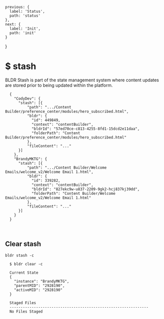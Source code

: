 
    previous: {
      label: 'Status',
      path: 'status'
    },
    next: {
      label: 'Init',
      path: 'init'
    }
  }

# $ stash

BLDR Stash is part of the state management system where content updates are stored prior to being updated within the platform. 


```
  {
    "CodyDev": {
      "stash": [{
          "path": ".../Content Builder/preference_center/modules/hero_subscribed.html",
          "bldr": {
            "id": 449849,
            "context": "contentBuilder",
            "bldrId": "57ed70ce-c813-4255-8fd1-15dcd2e11daa",
            "folderPath": "Content Builder/preference_center/modules/hero_subscribed.html"
          },
          "fileContent": "..."
      }]
    },
    "BrandyMKTG": {
      "stash": [{
          "path": ".../Content Builder/Welcome Emails/welcome_v2/Welcome Email 1.html",
          "bldr": {
            "id": 339282,
            "context": "contentBuilder",
            "bldrId": "827ekc9w-u837-2209-9gk2-hcj837kj39dd",
            "folderPath": "Content Builder/Welcome Emails/welcome_v2/Welcome Email 1.html"
          },
          "fileContent": "..."
      }]
    }
  }
```
<br />

## Clear stash

`bldr stash -c`

```
  $ bldr clear -c

  Current State                                          
  {                                                                                                         
    "instance": "BrandyMKTG", 
    "parentMID": "2928190",                    
    "activeMID": "2928190"
  }    

  Staged Files
  ---------------------------------------------------------------
  No Files Staged 
```

<br />
